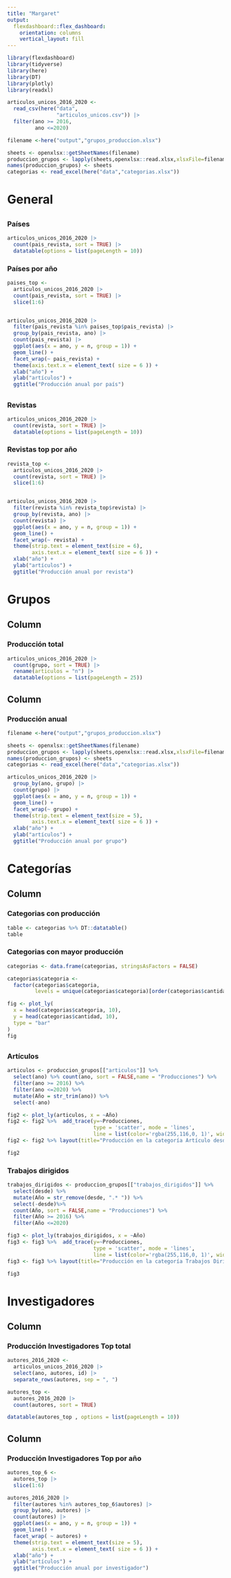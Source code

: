```yaml
---
title: "Margaret"
output: 
  flexdashboard::flex_dashboard:
    orientation: columns
    vertical_layout: fill
---
```


```r
library(flexdashboard)
library(tidyverse)
library(here)
library(DT)
library(plotly)
library(readxl)
```

```r
articulos_unicos_2016_2020 <- 
  read_csv(here("data",
                "articulos_unicos.csv")) |> 
  filter(ano >= 2016,
         ano <=2020)

filename <-here("output","grupos_produccion.xlsx")

sheets <- openxlsx::getSheetNames(filename)
produccion_grupos <- lapply(sheets,openxlsx::read.xlsx,xlsxFile=filename)
names(produccion_grupos) <- sheets
categorias <- read_excel(here("data","categorias.xlsx")) 
```

General
======================================================================


## {.tabset}

### Países

```r
articulos_unicos_2016_2020 |> 
  count(pais_revista, sort = TRUE) |> 
  datatable(options = list(pageLength = 10))
```

### Países por año

```r
paises_top <- 
  articulos_unicos_2016_2020 |> 
  count(pais_revista, sort = TRUE) |> 
  slice(1:6)


articulos_unicos_2016_2020 |> 
  filter(pais_revista %in% paises_top$pais_revista) |> 
  group_by(pais_revista, ano) |> 
  count(pais_revista) |> 
  ggplot(aes(x = ano, y = n, group = 1)) +
  geom_line() +
  facet_wrap(~ pais_revista) +
  theme(axis.text.x = element_text( size = 6 )) +
  xlab("año") +
  ylab("artículos") +
  ggtitle("Producción anual por país")
```


## {.tabset}

### Revistas

```r
articulos_unicos_2016_2020 |> 
  count(revista, sort = TRUE) |> 
  datatable(options = list(pageLength = 10))
```


### Revistas top por año

```r
revista_top <- 
  articulos_unicos_2016_2020 |> 
  count(revista, sort = TRUE) |> 
  slice(1:6)


articulos_unicos_2016_2020 |> 
  filter(revista %in% revista_top$revista) |> 
  group_by(revista, ano) |> 
  count(revista) |> 
  ggplot(aes(x = ano, y = n, group = 1)) +
  geom_line() +
  facet_wrap(~ revista) +
  theme(strip.text = element_text(size = 6),
        axis.text.x = element_text( size = 6 )) +
  xlab("año") +
  ylab("artículos") +
  ggtitle("Producción anual por revista")
```

Grupos
======================================================================

Column {data-width=500}
-----------------------------------------------------------------------

### Producción total

```r
articulos_unicos_2016_2020 |> 
  count(grupo, sort = TRUE) |> 
  rename(articulos = "n") |> 
  datatable(options = list(pageLength = 25))
```

Column {data-width=500}
-----------------------------------------------------------------------

### Producción anual

```r
filename <-here("output","grupos_produccion.xlsx")

sheets <- openxlsx::getSheetNames(filename)
produccion_grupos <- lapply(sheets,openxlsx::read.xlsx,xlsxFile=filename)
names(produccion_grupos) <- sheets
categorias <- read_excel(here("data","categorias.xlsx")) 

articulos_unicos_2016_2020 |> 
  group_by(ano, grupo) |> 
  count(grupo) |>
  ggplot(aes(x = ano, y = n, group = 1)) +
  geom_line() + 
  facet_wrap(~ grupo) +
  theme(strip.text = element_text(size = 5),
        axis.text.x = element_text( size = 6 )) +
  xlab("año") +
  ylab("artículos") +
  ggtitle("Producción anual por grupo")
```

Categorías
===========================

Column {data-width=650}
-----------------------------------------------------------------------
### Categorias con producción 

```r
table <- categorias %>% DT::datatable()
table

```

### Categorias con mayor producción

```r
categorias <- data.frame(categorias, stringsAsFactors = FALSE)

categorias$categoria <- 
  factor(categorias$categoria, 
         levels = unique(categorias$categoria)[order(categorias$cantidad, decreasing = TRUE)])

fig <- plot_ly(
  x = head(categorias$categoria, 10),
  y = head(categorias$cantidad, 10),
  type = "bar"
)
fig
```


## {.tabset}

### Artículos
```r
articulos <- produccion_grupos[["articulos"]] %>% 
  select(ano) %>% count(ano, sort = FALSE,name = "Producciones") %>% 
  filter(ano >= 2016) %>%
  filter(ano <=2020) %>% 
  mutate(Año = str_trim(ano)) %>% 
  select(-ano)

fig2 <- plot_ly(articulos, x = ~Año)
fig2 <- fig2 %>%  add_trace(y=~Producciones, 
                            type = 'scatter', mode = 'lines',
                            line = list(color='rgba(255,116,0, 1)', width = 4))
fig2 <- fig2 %>% layout(title="Producción en la categoría Artículo desde el 2016")

fig2

```

### Trabajos dirigidos


```r
trabajos_dirigidos <- produccion_grupos[["trabajos_dirigidos"]] %>% 
  select(desde) %>% 
  mutate(Año = str_remove(desde, ".* ")) %>% 
  select(-desde)%>%
  count(Año, sort = FALSE,name = "Producciones") %>% 
  filter(Año >= 2016) %>% 
  filter(Año <=2020)

fig3 <- plot_ly(trabajos_dirigidos, x = ~Año)
fig3 <- fig3 %>%  add_trace(y=~Producciones, 
                            type = 'scatter', mode = 'lines',
                            line = list(color='rgba(255,116,0, 1)', width = 4))
fig3 <- fig3 %>% layout(title="Producción en la categoría Trabajos Dirigidos desde el 2016")

fig3
```



Investigadores
======================================================================

Column {data-width=350}
-----------------------------------------------------------------------

### Producción Investigadores Top total

```r
autores_2016_2020 <- 
  articulos_unicos_2016_2020 |> 
  select(ano, autores, id) |> 
  separate_rows(autores, sep = ", ")

autores_top <- 
  autores_2016_2020 |> 
  count(autores, sort = TRUE) 

datatable(autores_top , options = list(pageLength = 10))
```

Column {data-width=650}
-----------------------------------------------------------------------

### Producción Investigadores Top por año

```r

autores_top_6 <- 
  autores_top |> 
  slice(1:6)

autores_2016_2020 |> 
  filter(autores %in% autores_top_6$autores) |> 
  group_by(ano, autores) |> 
  count(autores) |>  
  ggplot(aes(x = ano, y = n, group = 1)) +
  geom_line() +
  facet_wrap( ~ autores) +
  theme(strip.text = element_text(size = 5),
        axis.text.x = element_text( size = 6 )) +
  xlab("año") +
  ylab("artículos") +
  ggtitle("Producción anual por investigador")
```



